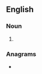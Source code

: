 ==English==

===Noun===
{{head|en|noun form}}

# {{plural of|microclimate|lang=en}}

===Anagrams===
* {{anagrams|en|a=acceiilmmorst|commercialist}}